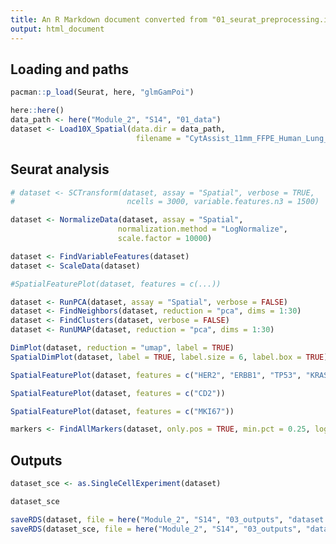 ```yaml
---
title: An R Markdown document converted from "01_seurat_preprocessing.ipynb"
output: html_document
---
```


## Loading and paths

```r
pacman::p_load(Seurat, here, "glmGamPoi")
```

```r
here::here()
data_path <- here("Module_2", "S14", "01_data")
dataset <- Load10X_Spatial(data.dir = data_path, 
                            filename = "CytAssist_11mm_FFPE_Human_Lung_Cancer_filtered_feature_bc_matrix.h5")
```

## Seurat analysis

```r
# dataset <- SCTransform(dataset, assay = "Spatial", verbose = TRUE,
#                         ncells = 3000, variable.features.n3 = 1500)

dataset <- NormalizeData(dataset, assay = "Spatial", 
                        normalization.method = "LogNormalize", 
                        scale.factor = 10000)
```

```r
dataset <- FindVariableFeatures(dataset)
dataset <- ScaleData(dataset)
```

```r
#SpatialFeaturePlot(dataset, features = c(...))
```

```r
dataset <- RunPCA(dataset, assay = "Spatial", verbose = FALSE)
dataset <- FindNeighbors(dataset, reduction = "pca", dims = 1:30)
dataset <- FindClusters(dataset, verbose = FALSE)
dataset <- RunUMAP(dataset, reduction = "pca", dims = 1:30)
```

```r
DimPlot(dataset, reduction = "umap", label = TRUE)
SpatialDimPlot(dataset, label = TRUE, label.size = 6, label.box = TRUE)
```

```r
SpatialFeaturePlot(dataset, features = c("HER2", "ERBB1", "TP53", "KRAS", "MYC", "RB2"))
```

```r
SpatialFeaturePlot(dataset, features = c("CD2"))
```

```r
SpatialFeaturePlot(dataset, features = c("MKI67"))
```

```r
markers <- FindAllMarkers(dataset, only.pos = TRUE, min.pct = 0.25, logfc.threshold = 0.25)
```

## Outputs

```r
dataset_sce <- as.SingleCellExperiment(dataset)
```

```r
dataset_sce
```

```r
saveRDS(dataset, file = here("Module_2", "S14", "03_outputs", "dataset.rds"))
saveRDS(dataset_sce, file = here("Module_2", "S14", "03_outputs", "dataset_sce.rds"))
```


